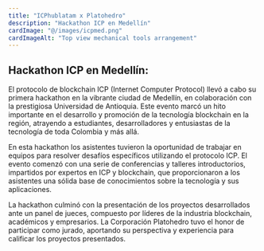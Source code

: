 ```yaml
---
title: "ICPhublatam x Platohedro"
description: "Hackathon ICP en Medellín"
cardImage: "@/images/icpmed.png"
cardImageAlt: "Top view mechanical tools arrangement"
---
```


<h2> Hackathon ICP en Medellín: </h2>


El protocolo de blockchain ICP (Internet Computer Protocol) llevó a cabo su primera hackathon en la vibrante ciudad de Medellín, en colaboración con la prestigiosa Universidad de Antioquia. Este evento marcó un hito importante en el desarrollo y promoción de la tecnología blockchain en la región, atrayendo a estudiantes, desarrolladores y entusiastas de la tecnología de toda Colombia y más allá.

En esta hackathon los asistentes tuvieron la oportunidad de trabajar en equipos para resolver desafíos específicos utilizando el protocolo ICP. El evento comenzó con una serie de conferencias y talleres introductorios, impartidos por expertos en ICP y blockchain, que proporcionaron a los asistentes una sólida base de conocimientos sobre la tecnología y sus aplicaciones.

La hackathon culminó con la presentación de los proyectos desarrollados ante un panel de jueces, compuesto por líderes de la industria blockchain, académicos y empresarios. La Corporación Platohedro tuvo el honor de participar como jurado, aportando su perspectiva y experiencia para calificar los proyectos presentados.

